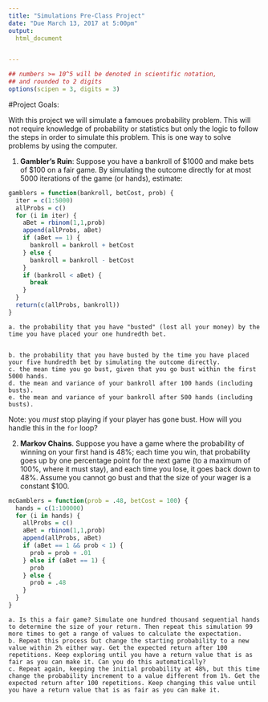```yaml
---
title: "Simulations Pre-Class Project"
date: "Due March 13, 2017 at 5:00pm"
output:
  html_document


---
```


<style type="text/css">
.table {

    width: 80%;
    margin-left:10%; 
    margin-right:10%;
}
</style>
```r
## numbers >= 10^5 will be denoted in scientific notation,
## and rounded to 2 digits
options(scipen = 3, digits = 3)
```


#Project Goals:

With this project we will simulate a famoues probability problem. This will not require knowledge of probability or statistics but only the logic to follow the steps in order to simulate this problem. This is one way to solve problems by using the computer. 

 1. **Gambler's Ruin**: Suppose you have a bankroll of $1000 and make bets of $100 on a fair game. By simulating the outcome directly for at most 5000 iterations of the game (or hands), estimate:
 
```r
gamblers = function(bankroll, betCost, prob) {
  iter = c(1:5000)
  allProbs = c()
  for (i in iter) {
    aBet = rbinom(1,1,prob)
    append(allProbs, aBet)
    if (aBet == 1) {
      bankroll = bankroll + betCost
    } else {
      bankroll = bankroll - betCost
    }
    if (bankroll < aBet) {
      break
    }
  }
  return(c(allProbs, bankroll))
}
```
    a. the probability that you have "busted" (lost all your money) by the time you have placed your one hundredth bet. 
```r

```
    b. the probability that you have busted by the time you have placed your five hundredth bet by simulating the outcome directly. 
    c. the mean time you go bust, given that you go bust within the first 5000 hands.
    d. the mean and variance of your bankroll after 100 hands (including busts).
    e. the mean and variance of your bankroll after 500 hands (including busts).
 
Note: you *must* stop playing if your player has gone bust. How will you handle this in the `for` loop?

2. **Markov Chains**. Suppose you have a game where the probability of winning on your first hand is 48%; each time you win, that probability goes up by one percentage point for the next game (to a maximum of 100%, where it must stay), and each time you lose, it goes back down to 48%. Assume you cannot go bust and that the size of your wager is a constant $100.
```r
mcGamblers = function(prob = .48, betCost = 100) {
  hands = c(1:100000)
  for (i in hands) {
    allProbs = c()
    aBet = rbinom(1,1,prob)
    append(allProbs, aBet)
    if (aBet == 1 && prob < 1) {
      prob = prob + .01
    } else if (aBet == 1) {
      prob
    } else {
      prob = .48
    }
  }
}
```
    a. Is this a fair game? Simulate one hundred thousand sequential hands to determine the size of your return. Then repeat this simulation 99 more times to get a range of values to calculate the expectation.
    b. Repeat this process but change the starting probability to a new value within 2% either way. Get the expected return after 100 repetitions. Keep exploring until you have a return value that is as fair as you can make it. Can you do this automatically?
    c. Repeat again, keeping the initial probability at 48%, but this time change the probability increment to a value different from 1%. Get the expected return after 100 repetitions. Keep changing this value until you have a return value that is as fair as you can make it. 
